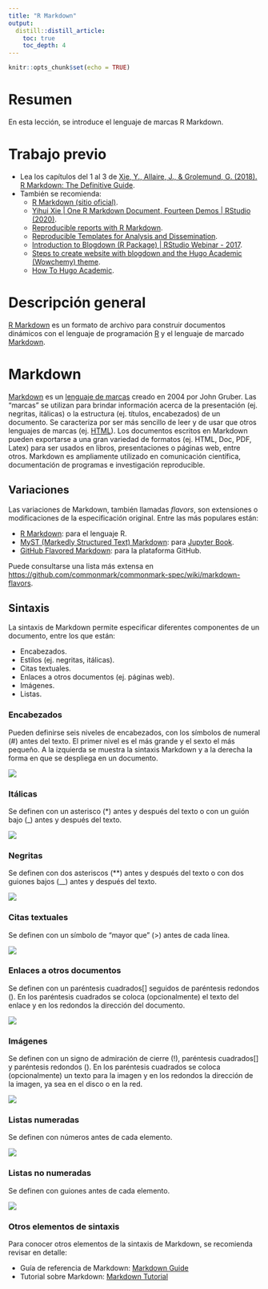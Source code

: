```yaml
---
title: "R Markdown"
output: 
  distill::distill_article:
    toc: true
    toc_depth: 4
---
```


```r
knitr::opts_chunk$set(echo = TRUE)
```

# Resumen
En esta lección, se introduce el lenguaje de marcas R Markdown.

# Trabajo previo
- Lea los capítulos del 1 al 3 de [Xie, Y., Allaire, J., & Grolemund, G. (2018). R Markdown: The Definitive Guide](https://bookdown.org/yihui/rmarkdown/).
- También se recomienda:
    - [R Markdown (sitio oficial)](https://rmarkdown.rstudio.com/).  
    - [Yihui Xie | One R Markdown Document, Fourteen Demos | RStudio (2020)](https://www.youtube.com/watch?v=qLEkUjxk7e8).  
    - [Reproducible reports with R Markdown](https://rmarkdown-shilaan.netlify.app/).  
    - [Reproducible Templates for Analysis and Dissemination](https://www.coursera.org/learn/reproducible-templates-analysis).  
    - [Introduction to Blogdown (R Package) | RStudio Webinar - 2017](https://www.youtube.com/watch?v=CjTLN-FXiFA).  
    - [Steps to create website with blogdown and the Hugo Academic (Wowchemy) theme](https://www.emmanuelteitelbaum.com/post/create-a-website-with-blogdown-and-hugo/).    
    - [How To Hugo Academic](https://www.youtube.com/watch?v=BHpkLJieXPE).  

# Descripción general
[R Markdown](https://rmarkdown.rstudio.com/) es un formato de archivo para construir documentos dinámicos con el lenguaje de programación [R](https://www.r-project.org/) y el lenguaje de marcado [Markdown](https://daringfireball.net/projects/markdown/).

# Markdown
[Markdown](https://daringfireball.net/projects/markdown/) es un [lenguaje de marcas](https://es.wikipedia.org/wiki/Lenguaje_de_marcado) creado en 2004 por John Gruber. Las "marcas" se utilizan para brindar información acerca de la presentación (ej. negritas, itálicas) o la estructura (ej. títulos, encabezados) de un documento. Se caracteriza por ser más sencillo de leer y de usar que otros lenguajes de marcas (ej. [HTML](https://es.wikipedia.org/wiki/HTML)). Los documentos escritos en Markdown pueden exportarse a una gran variedad de formatos (ej. HTML, Doc, PDF, Latex) para ser usados en libros, presentaciones o páginas web, entre otros. Markdown es ampliamente utilizado en comunicación científica, documentación de programas e investigación reproducible.

## Variaciones
Las variaciones de Markdown, también llamadas _flavors_, son extensiones o modificaciones de la especificación original. Entre las más populares están:

* [R Markdown](https://rmarkdown.rstudio.com/): para el lenguaje R.
* [MyST (Markedly Structured Text) Markdown](https://jupyterbook.org/content/myst.html): para [Jupyter Book](https://jupyterbook.org/).
* [GitHub Flavored Markdown](https://help.github.com/en/github/writing-on-github): para la plataforma GitHub.

Puede consultarse una lista más extensa en [https://github.com/commonmark/commonmark-spec/wiki/markdown-flavors](https://github.com/commonmark/commonmark-spec/wiki/markdown-flavors).

## Sintaxis
La sintaxis de Markdown permite especificar diferentes componentes de un documento, entre los que están:

- Encabezados.
- Estilos (ej. negritas, itálicas).
- Citas textuales.
- Enlaces a otros documentos (ej. páginas web).
- Imágenes.
- Listas.

### Encabezados
Pueden definirse seis niveles de encabezados, con los símbolos de numeral (#) antes del texto. El primer nivel es el más grande y el sexto el más pequeño. A la izquierda se muestra la sintaxis Markdown y a la derecha la forma en que se despliega en un documento.

![](img/md-headings.png)

### Itálicas
Se definen con un asterisco (*) antes y después del texto o con un guión bajo (_) antes y después del texto.

![](img/md-italics.png)

### Negritas
Se definen con dos asteriscos (**) antes y después del texto o con dos guiones bajos (__) antes y después del texto.

![](img/md-bold.png)

### Citas textuales
Se definen con un símbolo de "mayor que" (>) antes de cada línea.

![](img/md-blockquotes.png)

### Enlaces a otros documentos
Se definen con un paréntesis cuadrados[] seguidos de paréntesis redondos (). En los paréntesis cuadrados se coloca (opcionalmente) el texto del enlace y en los redondos la dirección del documento.

![](img/md-links.png)

### Imágenes
Se definen con un signo de admiración de cierre (!), paréntesis cuadrados[] y paréntesis redondos (). En los paréntesis cuadrados se coloca (opcionalmente) un texto para la imagen y en los redondos la dirección de la imagen, ya sea en el disco o en la red.

![](img/md-images.png)

### Listas numeradas
Se definen con números antes de cada elemento.

![](img/md-numlist.png)

### Listas no numeradas
Se definen con guiones antes de cada elemento.

![](img/md-notnumlist.png)

### Otros elementos de sintaxis
Para conocer otros elementos de la sintaxis de Markdown, se recomienda revisar en detalle:

- Guía de referencia de Markdown: [Markdown Guide](https://www.markdownguide.org/)
- Tutorial sobre Markdown: [Markdown Tutorial](https://www.markdowntutorial.com/)
